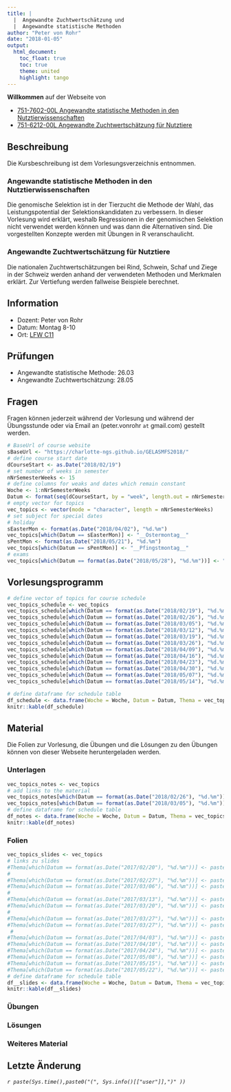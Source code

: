 ```yaml
---
title: |
  |  Angewandte Zuchtwertschätzung und 
  |  Angewandte statistische Methoden
author: "Peter von Rohr"
date: "2018-01-05"
output: 
  html_document:
    toc_float: true
    toc: true
    theme: united
    highlight: tango
---
```


__Willkommen__ auf der Webseite von

- [751-7602-00L	Angewandte statistische Methoden in den Nutztierwissenschaften](http://www.vvz.ethz.ch/Vorlesungsverzeichnis/lerneinheit.view?lerneinheitId=120670&semkez=2018S&ansicht=KATALOGDATEN&lang=de)
- [751-6212-00L Angewandte Zuchtwertschätzung für Nutztiere](http://www.vvz.ethz.ch/Vorlesungsverzeichnis/lerneinheit.view?lerneinheitId=120134&semkez=2018S&ansicht=KATALOGDATEN&lang=de)

## Beschreibung
Die Kursbeschreibung ist dem Vorlesungsverzeichnis entnommen.

### Angewandte statistische Methoden in den Nutztierwissenschaften
Die genomische Selektion ist in der Tierzucht die Methode der Wahl, das Leistungspotential der Selektionskandidaten zu verbessern. In dieser Vorlesung wird erklärt, weshalb Regressionen in der genomischen Selektion nicht verwendet werden können und was dann die Alternativen sind. Die vorgestellten Konzepte werden mit Übungen in R veranschaulicht.

### Angewandte Zuchtwertschätzung für Nutztiere
Die nationalen Zuchtwertschätzungen bei Rind, Schwein, Schaf und Ziege in der Schweiz werden anhand der verwendeten Methoden und Merkmalen erklärt. Zur Vertiefung werden fallweise Beispiele berechnet.


## Information
- Dozent: Peter von Rohr
- Datum: Montag 8-10
- Ort: [LFW C11](http://www.mapsearch.ethz.ch/map/map.do?gebaeudeMap=LFW&lang=en)


## Prüfungen
- Angewandte statistische Methode: 26.03 
- Angewandte Zuchtwertschätzung: 28.05


## Fragen
Fragen können jederzeit während der Vorlesung und während der Übungsstunde oder via Email an (peter.vonrohr `at` gmail.com) gestellt werden.

```r
# BaseUrl of course website
sBaseUrl <- "https://charlotte-ngs.github.io/GELASMFS2018/"
# define course start date
dCourseStart <- as.Date("2018/02/19")
# set number of weeks in semester
nNrSemesterWeeks <- 15
# define columns for weaks and dates which remain constant
Woche <- 1:nNrSemesterWeeks
Datum <- format(seq(dCourseStart, by = "week", length.out = nNrSemesterWeeks), "%d.%m")
# empty vector for topics
vec_topics <- vector(mode = "character", length = nNrSemesterWeeks)
# set subject for special dates
# holiday
sEasterMon <- format(as.Date("2018/04/02"), "%d.%m")
vec_topics[which(Datum == sEasterMon)] <- "__Ostermontag__"
sPentMon <- format(as.Date("2018/05/21"), "%d.%m")
vec_topics[which(Datum == sPentMon)] <- "__Pfingstmontag__"
# exams
vec_topics[which(Datum == format(as.Date("2018/05/28"), "%d.%m"))] <- "__Prüfungen__"
```

## Vorlesungsprogramm
```r
# define vector of topics for course schedule
vec_topics_schedule <- vec_topics
vec_topics_schedule[which(Datum == format(as.Date("2018/02/19"), "%d.%m"))] <- "Ausgefallen"
vec_topics_schedule[which(Datum == format(as.Date("2018/02/26"), "%d.%m"))] <- "Ausgefallen"
vec_topics_schedule[which(Datum == format(as.Date("2018/03/05"), "%d.%m"))] <- "Multiple Lineare Regression"
vec_topics_schedule[which(Datum == format(as.Date("2018/03/12"), "%d.%m"))] <- "GBLUP"
vec_topics_schedule[which(Datum == format(as.Date("2018/03/19"), "%d.%m"))] <- "LASSO"
vec_topics_schedule[which(Datum == format(as.Date("2018/03/26"), "%d.%m"))] <- "Bayes"
vec_topics_schedule[which(Datum == format(as.Date("2018/04/09"), "%d.%m"))] <- "Einführung angewandte Zuchtwertschätzung"
vec_topics_schedule[which(Datum == format(as.Date("2018/04/16"), "%d.%m"))] <- "ZWS Rind I"
vec_topics_schedule[which(Datum == format(as.Date("2018/04/23"), "%d.%m"))] <- "ZWS Rind II"
vec_topics_schedule[which(Datum == format(as.Date("2018/04/30"), "%d.%m"))] <- "Braunvieh Schweiz und Qualitas in Zug"
vec_topics_schedule[which(Datum == format(as.Date("2018/05/07"), "%d.%m"))] <- "Suisag und Zuchtprogramm beim Schwein - Andreas Hofer (Suisag)"
vec_topics_schedule[which(Datum == format(as.Date("2018/05/14"), "%d.%m"))] <- "ZWS Rind III"

# define dataframe for schedule table
df_schedule <- data.frame(Woche = Woche, Datum = Datum, Thema = vec_topics_schedule, stringsAsFactors = FALSE)
knitr::kable(df_schedule)
```



## Material
Die Folien zur Vorlesung, die Übungen und die Lösungen zu den Übungen können von dieser Webseite heruntergeladen werden. 

### Unterlagen
```r
vec_topics_notes <- vec_topics
# add links to the material
vec_topics_notes[which(Datum == format(as.Date("2018/02/26"), "%d.%m"))] <- paste0("[Einführung](", sBaseUrl, "cn/01-intro.pdf", ")") 
vec_topics_notes[which(Datum == format(as.Date("2018/03/05"), "%d.%m"))] <- paste0("[Lineare Regression](", sBaseUrl, "cn/02-linreg.pdf", ")") 
# define dataframe for schedule table
df_notes <- data.frame(Woche = Woche, Datum = Datum, Thema = vec_topics_notes, stringsAsFactors = FALSE)
knitr::kable(df_notes)
```


### Folien
```r
vec_topics_slides <- vec_topics
# links zu slides
#Thema[which(Datum == format(as.Date("2017/02/20"), "%d.%m"))] <- paste0("Einführung ([slides](", sBaseUrl,"w1/asmas_w1_v1.pdf))([notes](", 
#                                                                        sBaseUrl, "w1/bookdown-asmas.pdf))")
#Thema[which(Datum == format(as.Date("2017/02/27"), "%d.%m"))] <- paste0("Lineare Regression ([slides](", sBaseUrl,"w2/asmas_w2_v2.pdf))")
#Thema[which(Datum == format(as.Date("2017/03/06"), "%d.%m"))] <- paste0("Lineare Regression II ([slides](", sBaseUrl,"w3/asmas_w3_v3.pdf))([notes](", 
#                                                                        sBaseUrl, "w3/bookdown-asmas_ch2.pdf))")
#Thema[which(Datum == format(as.Date("2017/03/13"), "%d.%m"))] <- paste0("GBLUP ([slides](",sBaseUrl,"w4/asmas_qu_w4_v4.pdf))([paper](",sBaseUrl, "w4/2013_CW_GBLUP.pdf))([notes](",sBaseUrl, "w4/bookdown-asmas_ch3.pdf))")
#Thema[which(Datum == format(as.Date("2017/03/20"), "%d.%m"))] <- paste0("LASSO ([slides](",sBaseUrl,"w5/asmas_w5_v5.pdf))([notes](", 
#                                                                        sBaseUrl, "w5/bookdown-asmas_ch4.pdf))")
#Thema[which(Datum == format(as.Date("2017/03/27"), "%d.%m"))] <- paste0("Bayes ([slides](",sBaseUrl,"w6/asmas_w6_v6.pdf))")
#Thema[which(Datum == format(as.Date("2017/03/27"), "%d.%m"))] <- paste0("Bayes ([slides](",sBaseUrl,"w6/asmas_w6_v6.pdf))([notes](", 
 #                                                                       sBaseUrl, "w6/bookdown-asmas_ch5.pdf))")
#Thema[which(Datum == format(as.Date("2017/04/03"), "%d.%m"))] <- paste0("Einführung ([slides](",sBaseUrl,"w7/Slides_20170403_Upload.pdf))([Heritabilität](",sBaseUrl, "w7/Heritabilität.pdf))" )
#Thema[which(Datum == format(as.Date("2017/04/10"), "%d.%m"))] <- paste0("ZWS Rind ([slides](",sBaseUrl,"w8/Slides_20170410_Upload.pdf))" )
#Thema[which(Datum == format(as.Date("2017/04/24"), "%d.%m"))] <- paste0("ZWS Rind ([slides](",sBaseUrl,"w10/Slides_20170424_Upload.pdf))([Modell FBK](",sBaseUrl, "w10/Modell_FBK.pdf))" )
#Thema[which(Datum == format(as.Date("2017/05/08"), "%d.%m"))] <- paste0("ZWS Rind ([slides](",sBaseUrl,"w12/Slides_20170508_Upload.pdf))" )
#Thema[which(Datum == format(as.Date("2017/05/15"), "%d.%m"))] <- paste0("QualitasAG ([slides](",sBaseUrl,"w13/ETH-Besuch_Qualitas_20170515.pdf))" )
#Thema[which(Datum == format(as.Date("2017/05/22"), "%d.%m"))] <- paste0("ZWS Schwein ([slides](",sBaseUrl,"w14/Zuchtwertschätzung Vorlesung ETH Zürich Mai2017.pdf)) / ZWS Rind ([slides](",sBaseUrl,"w14/Slides_20170522.pdf))" )
# define dataframe for schedule table
df__slides <- data.frame(Woche = Woche, Datum = Datum, Thema = vec_topics_slides, stringsAsFactors = FALSE)
knitr::kable(df__slides)
```



### Übungen



### Lösungen


### Weiteres Material


      
## Letzte Änderung
_`r paste(Sys.time(),paste0("(", Sys.info()[["user"]],")" ))`_
